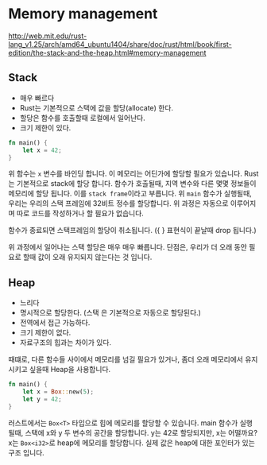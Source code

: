 # Memory management

http://web.mit.edu/rust-lang_v1.25/arch/amd64_ubuntu1404/share/doc/rust/html/book/first-edition/the-stack-and-the-heap.html#memory-management

## Stack

- 매우 빠르다
- Rust는 기본적으로 스택에 값을 할당(allocate) 한다.
- 할당은 함수를 호출할때 로컬에서 일어난다.
- 크기 제한이 있다.

```rust
fn main() {
    let x = 42;
}
```

위 함수는 `x` 변수를 바인딩 합니다. 이 메모리는 어딘가에 할당할 필요가 있습니다. Rust는 기본적으로 stack에 할당 합니다.
함수가 호출될때, 지역 변수와 다른 몇몇 정보들이 메모리에 할당 됩니다. 이를 `stack frame`이라고 부릅니다.
위 `main` 함수가 실행될때, 우리는 우리의 스택 프레임에 32비트 정수를 할당합니다. 위 과정은 자동으로 이루어지며 따로 코드를 작성하거나 할 필요가 없습니다.

함수가 종료되면 스택프레임의 할당이 취소됩니다. ({ } 표현식이 끝날때 drop 됩니다.)

위 과정에서 일어나는 스택 할당은 매우 매우 빠릅니다.
단점은, 우리가 더 오래 동안 필요로 할때 값이 오래 유지되지 않는다는 것 입니다.

## Heap

- 느리다
- 명시적으로 할당한다. (스택 은 기본적으로 자동으로 할당된다.)
- 전역에서 접근 가능하다.
- 크기 제한이 없다.
- 자료구조의 힙과는 차이가 있다.

때떄로, 다른 함수들 사이에서 메모리를 넘길 필요가 있거나, 좀더 오래 메모리에서 유지시키고 싶을때 Heap을 사용합니다.

```rust
fn main() {
    let x = Box::new(5);
    let y = 42;
}
```

러스트에서는 `Box<T>` 타입으로 힙에 메모리를 할당할 수 있습니다. main 함수가 실행될때, 스택에 x와 y 두 변수의 공간을 할당합니다.
y는 42로 할당되지만, x는 어떨까요? x는 `Box<i32>`로 heap에 메모리를 할당합니다. 실제 값은 heap에 대한 포인터가 있는 구조 입니다.
